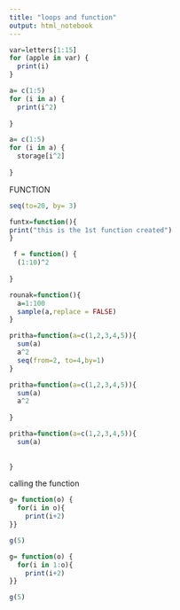 ```yaml
---
title: "loops and function"
output: html_notebook
---
```

```r
var=letters[1:15]
for (apple in var) {
  print(i)
}
```
```r
a= c(1:5)
for (i in a) {
  print(i^2)
  
}
```
```r
a= c(1:5)
for (i in a) {
  storage[i^2]
  
}
```
FUNCTION

```r
seq(to=20, by= 3)
```

```r
funtx=function(){
print("this is the 1st function created")
}
```

```r
 f = function() {
  (1:10)^2
   
}
```

```r
rounak=function(){
  a=1:100
  sample(a,replace = FALSE)
}
```

```r
pritha=function(a=c(1,2,3,4,5)){
  sum(a)
  a^2
  seq(from=2, to=4,by=1)
}
```


```r
pritha=function(a=c(1,2,3,4,5)){
  sum(a)
  a^2
  
}
```

```r

pritha=function(a=c(1,2,3,4,5)){
  sum(a)
  
  
}
```

calling the function
```r
g= function(o) {
  for(i in o){
    print(i+2)
}}
```

```r
g(5)
```
```r
g= function(o) {
  for(i in 1:o){
    print(i+2)
}}
```


```r
g(5)
```









